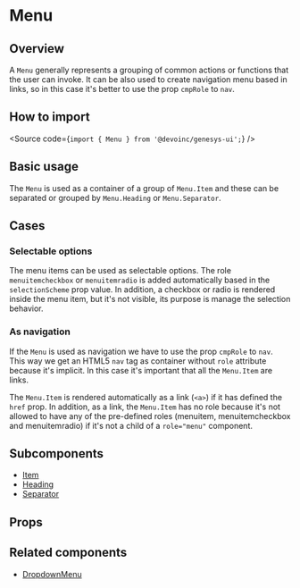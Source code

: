 

<Meta of={Stories} />

# Menu

## Overview

A `Menu` generally represents a grouping of common actions or functions that the user can invoke.
It can be also used to create navigation menu based in links, so in this case it's better to use
the prop `cmpRole` to `nav`.

## How to import

<Source code={`import { Menu } from '@devoinc/genesys-ui';`} />

## Basic usage

The `Menu` is used as a container of a group of `Menu.Item` and these can be separated or grouped by
`Menu.Heading` or `Menu.Separator`.

<Canvas of={Stories.Base} />

## Cases

### Selectable options

The menu items can be used as selectable options. The role `menuitemcheckbox` or `menuitemradio`
is added automatically based in the `selectionScheme` prop value. In addition, a checkbox or radio
is rendered inside the menu item, but it's not visible, its purpose is manage the selection behavior.

<Canvas of={CaseStories.Selectable} />

### As navigation

If the `Menu` is used as navigation we have to use the prop `cmpRole` to `nav`. This way we get
an HTML5 `nav` tag as container without `role` attribute because it's implicit. In this case
it's important that all the `Menu.Item` are links.

The `Menu.Item` is rendered automatically as a link (`<a>`) if it has defined the `href` prop.
In addition, as a link, the `Menu.Item` has no role because it's not allowed to have any of
the pre-defined roles (menuitem, menuitemcheckbox and menuitemradio) if it's not a child of
a `role="menu"` component.

<Canvas of={CaseStories.AsNavigation} />

## Subcomponents

- [Item](?path=/story/components-core-navigation-menu-subcomponents-item--base)
- [Heading](?path=/story/components-core-navigation-menu-subcomponents--heading)
- [Separator](?path=/story/components-core-navigation-menu-subcomponents--separator)

## Props

<ArgTypes of={Stories} />

## Related components

- [DropdownMenu](?path=/docs/components-core-navigation-contentswitcher--docs)
